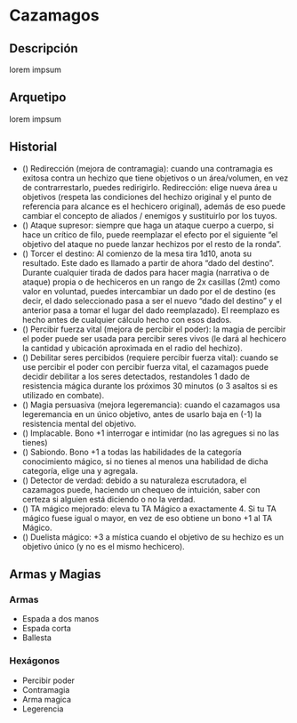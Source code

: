 
# Cazamagos

<Bleed>
  <Screenshot src={placeholderImage} alt="placeholder" full />
</Bleed>

## Descripción
lorem impsum

## Arquetipo
lorem impsum

## Historial
- () Redirección (mejora de contramagia): cuando una contramagia es exitosa contra un hechizo que tiene objetivos o un área/volumen, en vez de contrarrestarlo, puedes redirigirlo. Redirección: elige nueva área u objetivos (respeta las condiciones del hechizo original y el punto de referencia para alcance es el hechicero original), además de eso puede cambiar el concepto de aliados / enemigos y sustituirlo por los tuyos.
- () Ataque supresor: siempre que haga un ataque cuerpo a cuerpo, si hace un crítico de filo, puede reemplazar el efecto por el siguiente “el objetivo del ataque no puede lanzar hechizos por el resto de la ronda”.
- () Torcer el destino: Al comienzo de la mesa tira 1d10, anota su resultado. Este dado es llamado a partir de ahora “dado del destino”. Durante cualquier tirada de dados para hacer magia (narrativa o de ataque) propia o de hechiceros en un rango de 2x casillas (2mt) como valor en voluntad, puedes intercambiar un dado por el de destino (es decir, el dado seleccionado pasa a ser el nuevo “dado del destino” y el anterior pasa a tomar el lugar del dado reemplazado). El reemplazo es hecho antes de cualquier cálculo hecho con esos dados.
- () Percibir fuerza vital (mejora de percibir el poder): la magia de percibir el poder puede ser usada para percibir seres vivos (le dará al hechicero la cantidad y ubicación aproximada en el radio del hechizo).
- () Debilitar seres percibidos (requiere percibir fuerza vital): cuando se use percibir el poder con percibir fuerza vital, el cazamagos puede decidir debilitar a los seres detectados, restandoles 1 dado de resistencia mágica durante los próximos 30 minutos (o 3 asaltos si es utilizado en combate).
- () Magia persuasiva (mejora legeremancia): cuando el cazamagos usa legeremancia en un único objetivo, antes de usarlo baja en (-1) la resistencia mental del objetivo.
- () Implacable. Bono +1 interrogar e intimidar (no las agregues si no las tienes)
- () Sabiondo. Bono +1 a todas las habilidades de la categoría conocimiento mágico, si no tienes al menos una habilidad de dicha categoría, elige una y agregala.
- () Detector de verdad: debido a su naturaleza escrutadora, el cazamagos puede, haciendo un chequeo de intuición, saber con certeza si alguien está diciendo o no la verdad.
- () TA mágico mejorado: eleva tu TA Mágico a exactamente 4. Si tu TA mágico fuese igual o mayor, en vez de eso obtiene un bono +1 al TA Mágico.
- () Duelista mágico: +3 a mística cuando el objetivo de su hechizo es un objetivo único (y no es el mismo hechicero).

## Armas y Magias

### Armas
- Espada a dos manos
- Espada corta
- Ballesta

### Hexágonos
- Percibir poder
- Contramagia
- Arma magica
- Legerencia

